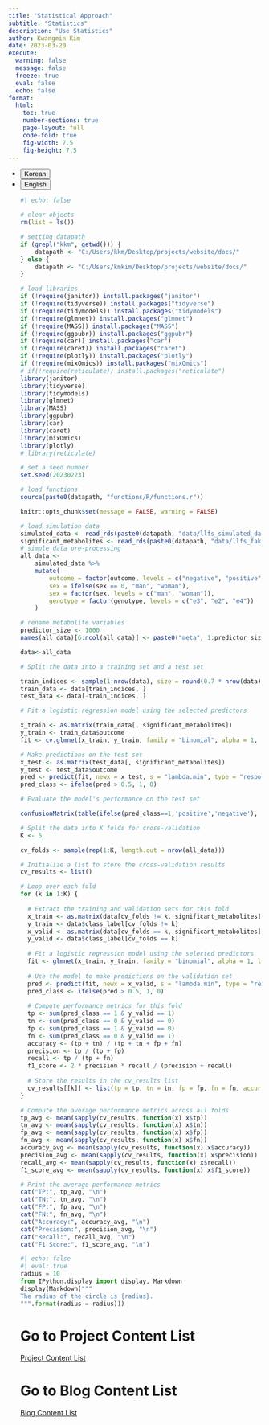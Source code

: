```yaml
---
title: "Statistical Approach"
subtitle: "Statistics"
description: "Use Statistics"
author: Kwangmin Kim
date: 2023-03-20
execute:
  warning: false
  message: false
  freeze: true
  eval: false
  echo: false
format: 
  html:
    toc: true
    number-sections: true
    page-layout: full
    code-fold: true
    fig-width: 7.5
    fig-height: 7.5
---
```


<ul class="nav nav-pills" id="language-tab" role="tablist">
  <li class="nav-item" role="presentation">
    <button class="nav-link active" id="Korean-tab" data-bs-toggle="tab" data-bs-target="#Korean" type="button" role="tab" aria-controls="Korean" aria-selected="true">Korean</button>
  </li>
  <li class="nav-item" role="presentation">
    <button class="nav-link" id="English-tab" data-bs-toggle="tab" data-bs-target="#English" type="button" role="tab" aria-controls="knitr" aria-selected="false">English</button>
  </li>

<div class="tab-content" id="language-tabcontent">

<div class="tab-pane fade  show active" id="Korean" role="tabpanel" aria-labelledby="Korean-tab">

::: {#Korean .tab-pane .fade .show .active role="tabpanel" aria-labelledby="Korean-tab"}


```r
#| echo: false

# clear objects
rm(list = ls())

# setting datapath
if (grepl("kkm", getwd())) {
    datapath <- "C:/Users/kkm/Desktop/projects/website/docs/"
} else {
    datapath <- "C:/Users/kmkim/Desktop/projects/website/docs/"
}

# load libraries
if (!require(janitor)) install.packages("janitor")
if (!require(tidyverse)) install.packages("tidyverse")
if (!require(tidymodels)) install.packages("tidymodels")
if (!require(glmnet)) install.packages("glmnet")
if (!require(MASS)) install.packages("MASS")
if (!require(ggpubr)) install.packages("ggpubr")
if (!require(car)) install.packages("car")
if (!require(caret)) install.packages("caret")
if (!require(plotly)) install.packages("plotly")
if (!require(mixOmics)) install.packages("mixOmics")
# if(!require(reticulate)) install.packages("reticulate")
library(janitor)
library(tidyverse)
library(tidymodels)
library(glmnet)
library(MASS)
library(ggpubr)
library(car)
library(caret)
library(mixOmics)
library(plotly)
# library(reticulate)

# set a seed number
set.seed(20230223)

# load functions
source(paste0(datapath, "functions/R/functions.r"))

knitr::opts_chunk$set(message = FALSE, warning = FALSE)

# load simulation data
simulated_data <- read_rds(paste0(datapath, "data/llfs_simulated_data.rds"))
significant_metabolites <- read_rds(paste0(datapath, "data/llfs_fake_significant_metabolites.rds"))
# simple data pre-processing
all_data <-
    simulated_data %>%
    mutate(
        outcome = factor(outcome, levels = c("negative", "positive")),
        sex = ifelse(sex == 0, "man", "woman"),
        sex = factor(sex, levels = c("man", "woman")),
        genotype = factor(genotype, levels = c("e3", "e2", "e4"))
    )

# rename metabolite variables
predictor_size <- 1000
names(all_data)[6:ncol(all_data)] <- paste0("meta", 1:predictor_size)

data<-all_data


```
```r
# Split the data into a training set and a test set

train_indices <- sample(1:nrow(data), size = round(0.7 * nrow(data)), replace = FALSE)
train_data <- data[train_indices, ]
test_data <- data[-train_indices, ]

# Fit a logistic regression model using the selected predictors

x_train <- as.matrix(train_data[, significant_metabolites])
y_train <- train_data$outcome
fit <- cv.glmnet(x_train, y_train, family = "binomial", alpha = 1, nfolds = 5)

# Make predictions on the test set
x_test <- as.matrix(test_data[, significant_metabolites])
y_test <- test_data$outcome
pred <- predict(fit, newx = x_test, s = "lambda.min", type = "response")
pred_class <- ifelse(pred > 0.5, 1, 0)

# Evaluate the model's performance on the test set

confusionMatrix(table(ifelse(pred_class==1,'positive','negative'), y_test))

```

```r

# Split the data into K folds for cross-validation
K <- 5

cv_folds <- sample(rep(1:K, length.out = nrow(all_data)))

# Initialize a list to store the cross-validation results
cv_results <- list()

# Loop over each fold
for (k in 1:K) {
  
  # Extract the training and validation sets for this fold
  x_train <- as.matrix(data[cv_folds != k, significant_metabolites])
  y_train <- data$class_label[cv_folds != k]
  x_valid <- as.matrix(data[cv_folds == k, significant_metabolites])
  y_valid <- data$class_label[cv_folds == k]
  
  # Fit a logistic regression model using the selected predictors
  fit <- glmnet(x_train, y_train, family = "binomial", alpha = 1, lambda = NULL)
  
  # Use the model to make predictions on the validation set
  pred <- predict(fit, newx = x_valid, s = "lambda.min", type = "response")
  pred_class <- ifelse(pred > 0.5, 1, 0)
  
  # Compute performance metrics for this fold
  tp <- sum(pred_class == 1 & y_valid == 1)
  tn <- sum(pred_class == 0 & y_valid == 0)
  fp <- sum(pred_class == 1 & y_valid == 0)
  fn <- sum(pred_class == 0 & y_valid == 1)
  accuracy <- (tp + tn) / (tp + tn + fp + fn)
  precision <- tp / (tp + fp)
  recall <- tp / (tp + fn)
  f1_score <- 2 * precision * recall / (precision + recall)
  
  # Store the results in the cv_results list
  cv_results[[k]] <- list(tp = tp, tn = tn, fp = fp, fn = fn, accuracy = accuracy, precision = precision, recall = recall, f1_score = f1_score)
}

# Compute the average performance metrics across all folds
tp_avg <- mean(sapply(cv_results, function(x) x$tp))
tn_avg <- mean(sapply(cv_results, function(x) x$tn))
fp_avg <- mean(sapply(cv_results, function(x) x$fp))
fn_avg <- mean(sapply(cv_results, function(x) x$fn))
accuracy_avg <- mean(sapply(cv_results, function(x) x$accuracy))
precision_avg <- mean(sapply(cv_results, function(x) x$precision))
recall_avg <- mean(sapply(cv_results, function(x) x$recall))
f1_score_avg <- mean(sapply(cv_results, function(x) x$f1_score))

# Print the average performance metrics
cat("TP:", tp_avg, "\n")
cat("TN:", tn_avg, "\n")
cat("FP:", fp_avg, "\n")
cat("FN:", fn_avg, "\n")
cat("Accuracy:", accuracy_avg, "\n")
cat("Precision:", precision_avg, "\n")
cat("Recall:", recall_avg, "\n")
cat("F1 Score:", f1_score_avg, "\n")
```


:::
</div>

<div class="tab-pane fade" id="English" role="tabpanel" aria-labelledby="English-tab">

::: {#English .tab-pane .fade role="tabpanel" aria-labelledby="English-tab"}

:::


</div>

```python
#| echo: false
#| eval: true
radius = 10
from IPython.display import display, Markdown
display(Markdown("""
The radius of the circle is {radius}.
""".format(radius = radius)))
```


# Go to Project Content List

[Project Content List](./docs/projects/index.qmd)

# Go to Blog Content List

[Blog Content List](./docs/blog/posts/content_list.qmd)
